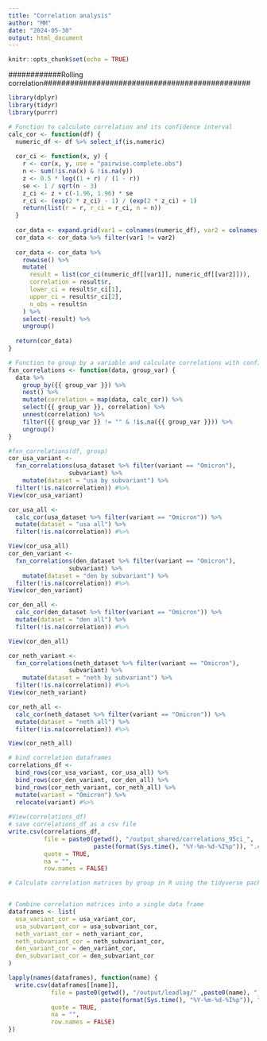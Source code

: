 ```yaml
---
title: "Correlation analysis"
author: "MM"
date: "2024-05-30"
output: html_document
---
```


```r
knitr::opts_chunk$set(echo = TRUE)
```

############Rolling correlation###############################################




```r

library(dplyr)
library(tidyr)
library(purrr)

# Function to calculate correlation and its confidence interval
calc_cor <- function(df) {
  numeric_df <- df %>% select_if(is.numeric)
  
  cor_ci <- function(x, y) {
    r <- cor(x, y, use = "pairwise.complete.obs")
    n <- sum(!is.na(x) & !is.na(y))
    z <- 0.5 * log((1 + r) / (1 - r))
    se <- 1 / sqrt(n - 3)
    z_ci <- z + c(-1.96, 1.96) * se
    r_ci <- (exp(2 * z_ci) - 1) / (exp(2 * z_ci) + 1)
    return(list(r = r, r_ci = r_ci, n = n))
  }
  
  cor_data <- expand.grid(var1 = colnames(numeric_df), var2 = colnames(numeric_df))
  cor_data <- cor_data %>% filter(var1 != var2)
  
  cor_data <- cor_data %>%
    rowwise() %>%
    mutate(
      result = list(cor_ci(numeric_df[[var1]], numeric_df[[var2]])),
      correlation = result$r,
      lower_ci = result$r_ci[1],
      upper_ci = result$r_ci[2],
      n_obs = result$n
    ) %>%
    select(-result) %>%
    ungroup()
  
  return(cor_data)
}

# Function to group by a variable and calculate correlations with confidence intervals and pairwise observations
fxn_correlations <- function(data, group_var) {
  data %>%
    group_by({{ group_var }}) %>%
    nest() %>%
    mutate(correlation = map(data, calc_cor)) %>%
    select({{ group_var }}, correlation) %>%
    unnest(correlation) %>%
    filter({{ group_var }} != "" & !is.na({{ group_var }})) %>%
    ungroup()
}

```

```r
#fxn_correlations(df, group)
cor_usa_variant <- 
  fxn_correlations(usa_dataset %>% filter(variant == "Omicron"), 
                 subvariant) %>% 
    mutate(dataset = "usa by subvariant") %>%
  filter(!is.na(correlation)) #%>%
View(cor_usa_variant)

cor_usa_all <- 
  calc_cor(usa_dataset %>% filter(variant == "Omicron")) %>%
  mutate(dataset = "usa all") %>%
  filter(!is.na(correlation)) #%>%

View(cor_usa_all)
cor_den_variant <- 
  fxn_correlations(den_dataset %>% filter(variant == "Omicron"), 
                 subvariant) %>% 
    mutate(dataset = "den by subvariant") %>%
  filter(!is.na(correlation)) #%>%
View(cor_den_variant)

cor_den_all <- 
  calc_cor(den_dataset %>% filter(variant == "Omicron")) %>%
  mutate(dataset = "den all") %>%
  filter(!is.na(correlation)) #%>%

View(cor_den_all)

cor_neth_variant <- 
  fxn_correlations(neth_dataset %>% filter(variant == "Omicron"), 
                 subvariant) %>% 
    mutate(dataset = "neth by subvariant") %>%
  filter(!is.na(correlation)) #%>%
View(cor_neth_variant)

cor_neth_all <- 
  calc_cor(neth_dataset %>% filter(variant == "Omicron")) %>%
  mutate(dataset = "neth all") %>%
  filter(!is.na(correlation)) #%>%

View(cor_neth_all)


```

```r

# bind correlation dataframes
correlations_df <- 
  bind_rows(cor_usa_variant, cor_usa_all) %>% 
  bind_rows(cor_den_variant, cor_den_all) %>%
  bind_rows(cor_neth_variant, cor_neth_all) %>%
  mutate(variant = "Omicron") %>%
  relocate(variant) #%>%
  
#View(correlations_df)
# save correlations_df as a csv file
write.csv(correlations_df, 
          file = paste0(getwd(), "/output_shared/correlations_95ci_", 
                        paste(format(Sys.time(), "%Y-%m-%d-%I%p")), ".csv"),
          quote = TRUE,
          na = "",
          row.names = FALSE)

```

```r

# Calculate correlation matrices by group in R using the tidyverse package


# Combine correlation matrices into a single data frame
dataframes <- list(
  usa_variant_cor = usa_variant_cor,
  usa_subvariant_cor = usa_subvariant_cor,
  neth_variant_cor = neth_variant_cor,
  neth_subvariant_cor = neth_subvariant_cor,
  den_variant_cor = den_variant_cor,
  den_subvariant_cor = den_subvariant_cor
)

lapply(names(dataframes), function(name) {
  write.csv(dataframes[[name]], 
            file = paste0(getwd(), "/output/leadlag/" ,paste0(name), "_",
                          paste(format(Sys.time(), "%Y-%m-%d-%I%p")), ".csv"),
            quote = TRUE,
            na = "",
            row.names = FALSE)
})

```

